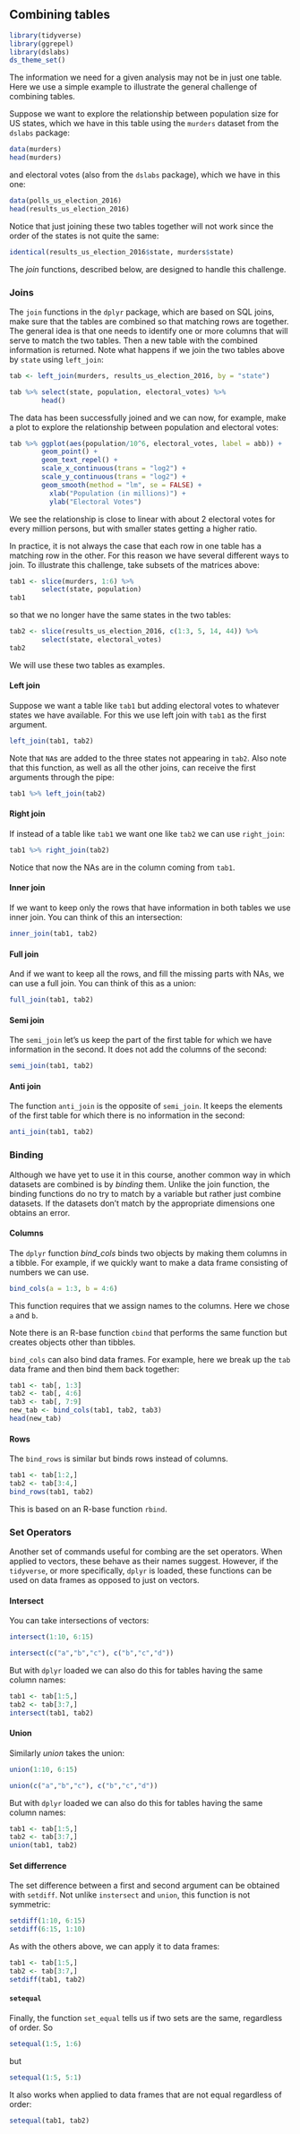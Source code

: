 ## Combining tables

```r
library(tidyverse)
library(ggrepel)
library(dslabs)
ds_theme_set()
```

The information we need for a given analysis may not be in just one table. Here we use a simple example to illustrate the general challenge of combining tables.

Suppose we want to explore the relationship between population size for US states, which we have in this table using the `murders` dataset from the `dslabs` package:

```r
data(murders)
head(murders)
```

and electoral votes (also from the `dslabs` package), which we have in this one:

```r
data(polls_us_election_2016)
head(results_us_election_2016)
```

Notice that just joining these two tables together will not work since the order of the states is not quite the same:

```r
identical(results_us_election_2016$state, murders$state)
```

The _join_ functions, described below, are designed to handle this challenge.

### Joins

The `join` functions in the `dplyr` package, which are based on SQL joins, make sure that the tables are combined so that matching rows are together.
The general idea is that one needs to identify one or more columns that will serve to match the two tables. Then a new table with the combined information is returned. Note what happens if we join the two tables above by `state` using `left_join`:

```r
tab <- left_join(murders, results_us_election_2016, by = "state")

tab %>% select(state, population, electoral_votes) %>% 
        head()
```

The data has been successfully joined and we can now, for example, make a plot to explore the relationship between population and electoral votes:

```r
tab %>% ggplot(aes(population/10^6, electoral_votes, label = abb)) +
        geom_point() +
        geom_text_repel() + 
        scale_x_continuous(trans = "log2") +
        scale_y_continuous(trans = "log2") +
        geom_smooth(method = "lm", se = FALSE) +
	      xlab("Population (in millions)") + 
	      ylab("Electoral Votes")
```

We see the relationship is close to linear with about 2 electoral votes for every million persons, but with smaller states getting a higher ratio.


In practice, it is not always the case that each row in one table has a matching row in the other. For this reason we have several different ways to join. To illustrate this challenge, take subsets of the matrices above:

```r
tab1 <- slice(murders, 1:6) %>% 
        select(state, population)
tab1
```

so that we no longer have the same states in the two tables:
```r
tab2 <- slice(results_us_election_2016, c(1:3, 5, 14, 44)) %>% 
        select(state, electoral_votes)
tab2
```

We will use these two tables as examples.

#### Left join

Suppose we want a table like `tab1` but adding electoral votes to whatever states we have available. For this we use left join with `tab1` as the first argument.

```r
left_join(tab1, tab2)
```

Note that `NA`s are added to the three states not appearing in `tab2`. Also note that this function, as well as all the other joins, can receive the first arguments through the pipe:

```r
tab1 %>% left_join(tab2)
```


#### Right join

If instead of a table like `tab1` we want one like `tab2` we can use `right_join`:

```r
tab1 %>% right_join(tab2)
```

Notice that now the NAs are in the column coming from `tab1`.

#### Inner join

If we want to keep only the rows that have information in both tables we use inner join. You can think of this an intersection:

```r
inner_join(tab1, tab2)
```

#### Full join

And if we want to keep all the rows, and fill the missing parts with NAs, we can use a full join. You can think of this as a union:

```r
full_join(tab1, tab2)
```

#### Semi join

The `semi_join` let's us keep the part of the first table for which we have information in the second. It does not add the columns of the second:

```r
semi_join(tab1, tab2)
```


#### Anti join

The function `anti_join` is the opposite of `semi_join`. It keeps the elements of the first table for which there is no information in the second:

```r
anti_join(tab1, tab2)
```

### Binding

Although we have yet to use it in this course, another common way in which datasets are combined is by _binding_ them. Unlike the join function, the binding functions do no try to match by a variable but rather just combine datasets. If the datasets don't match by the appropriate dimensions one obtains an error.

#### Columns

The `dplyr` function _bind_cols_ binds two objects by making them columns in a tibble. For example, if we quickly want to make a data frame consisting of numbers we can use.

```r
bind_cols(a = 1:3, b = 4:6)
```

This function requires that we assign names to the columns. Here we chose `a` and `b`. 

Note there is an R-base function `cbind` that performs the same function but creates objects other than tibbles. 

`bind_cols` can also bind data frames. For example, here we break up the `tab` data frame and then bind them back together:

```r
tab1 <- tab[, 1:3]
tab2 <- tab[, 4:6]
tab3 <- tab[, 7:9]
new_tab <- bind_cols(tab1, tab2, tab3)
head(new_tab)
```


#### Rows

The `bind_rows` is similar but binds rows instead of columns.

```r
tab1 <- tab[1:2,]
tab2 <- tab[3:4,]
bind_rows(tab1, tab2)
```

This is based on an R-base function `rbind`.

### Set Operators

Another set of commands useful for combing are the set operators. When applied to vectors, these behave as their names suggest. However, if the `tidyverse`, or more specifically, `dplyr` is loaded, these functions can be used on data frames as opposed to just on vectors.

#### Intersect

You can take intersections of vectors:

```r
intersect(1:10, 6:15)
```

```r
intersect(c("a","b","c"), c("b","c","d"))
```

But with `dplyr` loaded we can also do this for tables having the same column names:

```r
tab1 <- tab[1:5,]
tab2 <- tab[3:7,]
intersect(tab1, tab2)
```


#### Union

Similarly _union_ takes the union:

```r
union(1:10, 6:15)
```

```r
union(c("a","b","c"), c("b","c","d"))
```

But with `dplyr` loaded we can also do this for tables having the same column names:

```r
tab1 <- tab[1:5,]
tab2 <- tab[3:7,]
union(tab1, tab2)
```


#### Set differrence

The set difference between a first and second argument can be obtained with `setdiff`. Not unlike `instersect` and `union`, this function is not symmetric:


```r
setdiff(1:10, 6:15)
setdiff(6:15, 1:10)
```

As with the others above, we can apply it to data frames:
```r
tab1 <- tab[1:5,]
tab2 <- tab[3:7,]
setdiff(tab1, tab2)
```

#### `setequal`

Finally, the function `set_equal` tells us if two sets are the same, regardless of order. So

```r
setequal(1:5, 1:6)
```

but

```r
setequal(1:5, 5:1)
```

It also works when applied to data frames that are not equal regardless of order:

```r
setequal(tab1, tab2)
```


